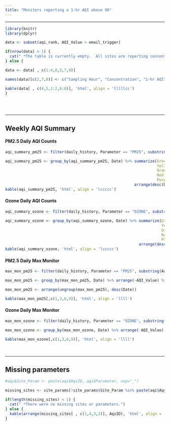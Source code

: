 ---
title: "Monitors reporting a 1-hr AQI above 90"
---  

<style>
   body {margin-left: 0px;}
  .main-container {max-width: 1350px;}
  tr:nth-child(even){background-color: #e9e9e9;}
  tr:nth-child(odd){background-color: #FFF;}
</style>

<script type="text/JavaScript">
  setTimeout(function() { window.location=window.location;}, 350000);
</script>

<hr> 


<div class = "orange">
```{r kable_exceed, message=F, echo=F, results='asis', warning=F}
library(knitr)
library(dplyr)

data <- subset(aqi_rank, AQI_Value > email_trigger) 

if(nrow(data) < 1) {
  cat(" *The table is currently empty.  All sites are reporting concentrations at or below a 1-hr AQI of 90.")
} else {

data <- data[ , c(1:4,8,5,7,9)]

names(data)[c(2,7,8)] <- c("Sampling Hour", "Concentration", "1-hr AQI")

kable(data[ , c(4,5,1:2,6:8)], 'html', align = 'lllllcc')
}
 
```
</div>


<br> <hr>

## Weekly AQI Summary
#### PM2.5 Daily AQI Counts
```{r, aqi_summ_pm25, message=F, echo=F, results='asis', warning=F}
aqi_summary_pm25 <- filter(daily_history, Parameter == "PM25", substring(AqsID, 1, 2) == '27')

aqi_summary_pm25 <- group_by(aqi_summary_pm25, Date) %>% summarize(Green = sum(AQI_Value <= 50),
                                                                   Yellow = sum(AQI_Value > 50 & AQI_Value <= 100),
                                                                   Orange = sum(AQI_Value > 100 & AQI_Value <=150),
                                                                   Red = sum(AQI_Value > 150 & AQI_Value <= 200),
                                                                   Purple = sum(AQI_Value > 200)) %>% 
                                                         arrange(desc(Date))
kable(aqi_summary_pm25, 'html', align = 'lccccc')

```

#### Ozone Daily AQI Counts
```{r, aqi_summ_ozone, message=F, echo=F, results='asis', warning=F}
aqi_summary_ozone <- filter(daily_history, Parameter == "OZONE", substring(AqsID, 1, 2) == '27')

aqi_summary_ozone <- group_by(aqi_summary_ozone, Date) %>% summarize(Green = sum(AQI_Value <= 50),
                                                                     Yellow = sum(AQI_Value > 50 & AQI_Value <= 100),
                                                                     Orange = sum(AQI_Value > 100 & AQI_Value <=150),
                                                                     Red = sum(AQI_Value > 150 & AQI_Value <= 200),
                                                                     Purple = sum(AQI_Value > 200)) %>% 
                                                           arrange(desc(Date))
kable(aqi_summary_ozone, 'html', align = 'lccccc')

```

#### PM2.5 Daily Max Monitor
```{r, max_mon_pm25, message=F, echo=F, results='asis', warning=F}
max_mon_pm25 <- filter(daily_history, Parameter == "PM25", substring(AqsID, 1, 2) == '27')

max_mon_pm25 <- group_by(max_mon_pm25, Date) %>% arrange(-AQI_Value) %>% slice(1) 

max_mon_pm25 <- arrange(ungroup(max_mon_pm25), desc(Date))

kable(max_mon_pm25[,c(1,3,6,9)], 'html', align = 'llll')

```

#### Ozone Daily Max Monitor
```{r, max_mon_ozone, message=F, echo=F, results='asis', warning=F}
max_mon_ozone <- filter(daily_history, Parameter == "OZONE", substring(AqsID, 1, 2) == '27')

max_mon_ozone <- group_by(max_mon_ozone, Date) %>% arrange(-AQI_Value) %>% slice(1) %>% arrange(desc(Date))

kable(max_mon_ozone[,c(1,3,6,9)], 'html', align = 'llll')

```

<br> <hr>

<div class = "gray">
## Missing parameters
```{r, miss_exceed, message=F, echo=F, results='asis', warning=F}
#aqi$Site_Param <- paste(aqi$AqsID, aqi$Parameter, sep="_") 

missing_sites <- site_params[!site_params$Site_Param %in% paste(aqi$AqsID, aqi$Parameter, sep="_"), ]

if(length(missing_sites) < 1) {
  cat(" *There were no missing sites or parameters.")
} else {
  kable(arrange(missing_sites[ , c(1,4,3,2)], AqsID), 'html', align = 'llll')
}

```
</div>

